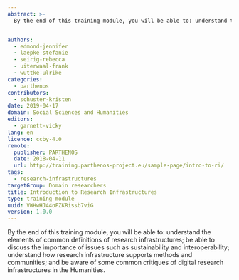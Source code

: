 ```yaml
---
abstract: >-
  By the end of this training module, you will be able to: understand the elements of common definitions of research infrastructures; be able to discuss the importance of issues such as sustainability and interoperability; understand how research infrastructure supports methods and communities; and be aware of some common critiques of digital research infrastructures in the Humanities.


authors:
  - edmond-jennifer
  - laepke-stefanie
  - seirig-rebecca
  - uiterwaal-frank
  - wuttke-ulrike
categories:
  - parthenos
contributors:
  - schuster-kristen
date: 2019-04-17
domain: Social Sciences and Humanities
editors:
  - garnett-vicky
lang: en
licence: ccby-4.0
remote:
  publisher: PARTHENOS
  date: 2018-04-11
  url: http://training.parthenos-project.eu/sample-page/intro-to-ri/
tags:
  - research-infrastructures
targetGroup: Domain researchers
title: Introduction to Research Infrastructures
type: training-module
uuid: VWHwHJ44oFZKRissb7viG
version: 1.0.0
---
```


By the end of this training module, you will be able to: understand the elements of common definitions of research infrastructures; be able to discuss the importance of issues such as sustainability and interoperability; understand how research infrastructure supports methods and communities; and be aware of some common critiques of digital research infrastructures in the Humanities.

<ExternalResource title="Interested in learning more?" subtitle="Check out Introduction to Research Infrastructures on PARTHENOS" url="http://training.parthenos-project.eu/sample-page/intro-to-ri/" />
